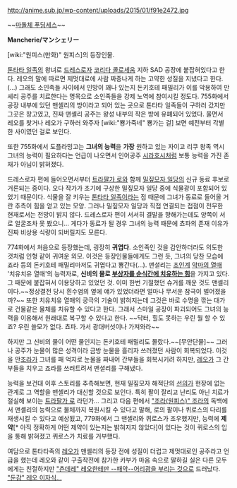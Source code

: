 http://anime.sub.jp/wp-content/uploads/2015/01/f91e2472.jpg

~~[[마돌체 푸딩세스]]~~

'''Mancherie/マンシェリー'''

[wiki:"원피스(만화)" 원피스]의 등장인물.

[[톤타타|톤타타 일족]]의 왕녀로 [[드레스로자]] [[코리다 콜로세움]] 지하 SAD 공장에 붙잡혀있다고 한다. 레오의 말에 따르면 제멋대로에 사람 짜증나게 하는 고약한 성질을 지녔다고 한다.(...) 그래도 소인족들 사이에서 인망이 꽤나 있는지 돈키호테 패밀리가 이를 악용하여 만셰리 공주를 치료한다는 명목으로 소인족들을 강제 노역에 참여시킬 정도다. 755화에서 공장 내부에 있던 맨셸리의 방이라고 되어 있는 곳으로 톤타타 일족들이 구하러 갔지만 그곳은 창고였고, 진짜 맨셸리 공주는 왕성 내부의 작은 방에 유폐되어 있었다. 울면서 레오를 찾거나 레오가 구하러 와주자 [wiki:"뿅가죽네" 뿅가는 걸] 보면 예전부터 각별한 사이였던 걸로 보인다.

또한 755화에서 도플라밍고는 '''그녀의 능력'''을 '''가장''' 원하고 있는 자이고 리쿠 왕족 역시 그녀의 능력이 필요하다는 언급이 나오면서 인어공주 [[시라호시]]처럼 보통 능력을 가진 존재가 아님이 밝혀졌다.

드레스로자 편에 들어오면서부터 [[트라팔가 로]]와 함께 [[밀짚모자 일당]]의 신규 동료 후보로 거론되는 중이다. 오다 작가가 초기에 구상한 밀짚모자 일당 중에 식물광이 포함되어 있었기 때문이다. 식물을 잘 키우는 [[톤타타|톤타타 일족]]이라는 점 때문에 그녀가 동료로 들어올 거란 추측이 힘을 얻고 있는 모양. 그러나 밀짚모자 일당과 직접 연결되는 접점이 전무한 현재로서는 전망이 밝지 않다. 드레스로자 편이 서서히 결말을 향해가는데도 양쪽이 서로 얼굴조차 못 봤으니... 게다가 동료가 될 경우 그녀의 능력 때문에 쵸파의 존재 이유가 진짜 비상용 식량이 되버릴지도 모른다.

774화에서 처음으로 등장했는데, 굉장히 '''귀엽다'''. 소인족인 것을 감안하더라도 의도한 것처럼 인형 같이 귀여운 외모. 이것은 등장인물들에게도 그런 듯, 그녀의 당찬 모습에 죠라 등의 돈키호테 패밀리마저도 귀엽다고 뿅간다(...). 맨셜리는 [[초인계]] [[악마의 열매]] '치유치유 열매'의 능력자로, '''신비의 물로 [[덴데|부상자를 순식간에 치유하는 힘]]'''을 가지고 있다. 그 때문에 붙잡혀서 이용당하고 있었던 것. 이미 한번 기절했던 슈거를 깨운 것도 맨셸리이다.~~정상결전 당시 흰수염의 옆에 얘가 있었더라면 얼마나 무서운 참극이 벌어졌을까?~~ 또한 치유치유 열매의 궁극의 기술이 밝혀지는데 그것은 바로 수명을 깎는 대가로 건물같은 물체를 치유할 수 있다고 한다. 그래서 스마일 공장이 파괴되어도 그녀의 능력을 이용해서 원래대로 복구할 수 있다고 한다. ~~닥터, 힐도 못하는 우린 뭘 할 수 있죠? 우린 쓸모가 없다. 쵸파. 가서 광대버섯이나 가져와라~~

하지만 그 신비의 물이 어떤 물인지는 돈키호테 패밀리도 몰랐다.~~[무안단물]~~ 그러나 공주가 눈물이 많은 성격이라 금방 눈물을 흘리자 쓰러졌던 사람이 회복되었다. 이것을 안[[조라(원피스)|조라]]가 그녀를 패 억지로 눈물을 짜내어 간부들을 회복시키려 하지만, [[레오(원피스)|레오]]가 그 간부들을 치우고 죠라를 쓰러트려서 맨셜리를 구해냈다.

능력을 보건대 이후 스토리를 추측해보면, 현재 밀짚모자 해적단의 [[토니토니 쵸파|선의]]가 현장에 없는 관계로 그 역할을 맨셸리가 대신할 것으로 보인다. 특히 팔이 잘리고 난리도 아닌 치료가 절실해 보이는 [[트라팔가 로]] 라던가... 그리고 다음 편에서 [["조라(원피스)" 조라]]의 독백에서 맨셸리의 능력으로 물체까지 복원시킬 수 있다고 말해, 로의 팔이나 퀴로스의 다리를 재생시킬 수 있다고 예상됬고, 779화에서 그 맨셸리와 퀴로스가 조우했지만, 능력에 '''제약'''[* 아직 정확하게 어떤 제약이 있는지는 밝혀지지 않았다]이 있다는 것이 퀴로스의 입을 통해 밝혀졌고 퀴로스가 치료를 거부했다.

여담으로 톤타타족의 [[레오(원피스)|레오]]가 맨셸리의 등장 전에 성질이 더럽고 제멋대로인 공주라고 언급을 했는데 레오와 같이 구출작전에 참가한 카부가 마음 속으로 말하길 실은 다른 모두에게는 친절하지만 [["츤데레" 레오한테만 --패악--어리광을 부리는 것]]으로 드러났다.    [["둔감" 레오 이자식...]]
